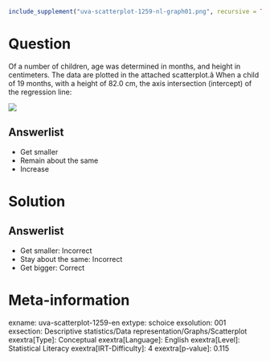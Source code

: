 ```r
include_supplement("uva-scatterplot-1259-nl-graph01.png", recursive = TRUE)
```

Question
========

Of a number of children, age was determined in months, and height in centimeters. The data are plotted in the attached scatterplot.â When a child of 19 months, with a height of 82.0 cm, the axis intersection (intercept) of the regression line:

![](uva-scatterplot-1259-nl-graph01.png)

Answerlist
----------

* Get smaller
* Remain about the same
* Increase

Solution
========

Answerlist
----------

* Get smaller: Incorrect
* Stay about the same: Incorrect
* Get bigger: Correct

Meta-information
================
exname: uva-scatterplot-1259-en
extype: schoice
exsolution: 001
exsection: Descriptive statistics/Data representation/Graphs/Scatterplot
exextra[Type]: Conceptual
exextra[Language]: English
exextra[Level]: Statistical Literacy
exextra[IRT-Difficulty]: 4
exextra[p-value]: 0.115
